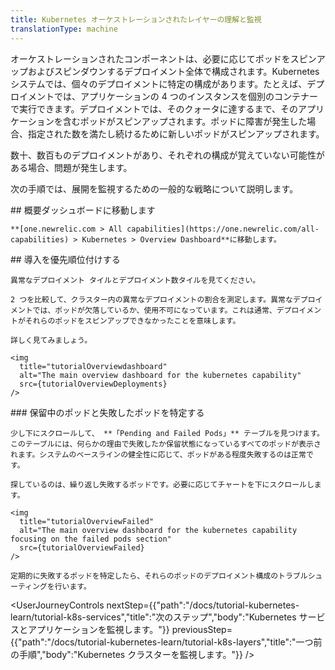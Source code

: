 ```yaml
---
title: Kubernetes オーケストレーションされたレイヤーの理解と監視
translationType: machine
---
```




オーケストレーションされたコンポーネントは、必要に応じてポッドをスピンアップおよびスピンダウンするデプロイメント全体で構成されます。Kubernetes システムでは、個々のデプロイメントに特定の構成があります。たとえば、デプロイメントでは、アプリケーションの 4 つのインスタンスを個別のコンテナーで実行できます。デプロイメントでは、そのクォータに達するまで、そのアプリケーションを含むポッドがスピンアップされます。ポッドに障害が発生した場合、指定された数を満たし続けるために新しいポッドがスピンアップされます。

数十、数百ものデプロイメントがあり、それぞれの構成が覚えていない可能性がある場合、問題が発生します。

次の手順では、展開を監視するための一般的な戦略について説明します。

<Steps>
  <Step>
    ## 概要ダッシュボードに移動します

    **[one.newrelic.com > All capabilities](https://one.newrelic.com/all-capabilities) > Kubernetes > Overview Dashboard**に移動します。  

  </Step>

  <Step>
    ## 導入を優先順位付けする

    異常なデプロイメント タイルとデプロイメント数タイルを見てください。

    2 つを比較して、クラスター内の異常なデプロイメントの割合を測定します。異常なデプロイメントでは、ポッドが欠落しているか、使用不可になっています。これは通常、デプロイメントがそれらのポッドをスピンアップできなかったことを意味します。

    詳しく見てみましょう。

    <img
      title="tutorialOverviewdashboard"
      alt="The main overview dashboard for the kubernetes capability"
      src={tutorialOverviewDeployments}
    />
  </Step>

  <Step>
    ### 保留中のポッドと失敗したポッドを特定する

    少し下にスクロールして、 **「Pending and Failed Pods」** テーブルを見つけます。このテーブルには、何らかの理由で失敗したか保留状態になっているすべてのポッドが表示されます。システムのベースラインの健全性に応じて、ポッドがある程度失敗するのは正常です。

    探しているのは、繰り返し失敗するポッドです。必要に応じてチャートを下にスクロールします。

    <img
      title="tutorialOverviewFailed"
      alt="The main overview dashboard for the kubernetes capability focusing on the failed pods section"
      src={tutorialOverviewFailed}
    />

    定期的に失敗するポッドを特定したら、それらのポッドのデプロイメント構成のトラブルシューティングを行います。
  </Step>
</Steps>

<UserJourneyControls
  nextStep={{"path":"/docs/tutorial-kubernetes-learn/tutorial-k8s-services","title":"次のステップ","body":"Kubernetes サービスとアプリケーションを監視します。"}}
  previousStep={{"path":"/docs/tutorial-kubernetes-learn/tutorial-k8s-layers","title":"一つ前の手順","body":"Kubernetes クラスターを監視します。"}}
/>